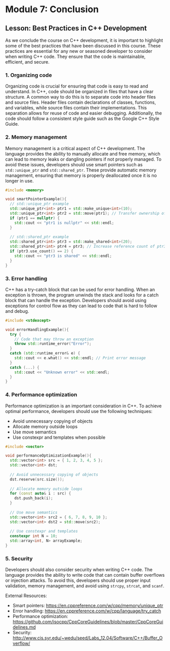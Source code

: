 # Module 7: Conclusion
## Lesson: Best Practices in C++ Development

As we conclude the course on C++ development, it is important to highlight some of the best practices that have been discussed in this course. These practices are essential for any new or seasoned developer to consider when writing C++ code. They ensure that the code is maintainable, efficient, and secure.

### 1. Organizing code
Organizing code is crucial for ensuring that code is easy to read and understand. In C++, code should be organized in files that have a clear structure. A common way to do this is to separate code into header files and source files. Header files contain declarations of classes, functions, and variables, while source files contain their implementations. This separation allows for reuse of code and easier debugging. Additionally, the code should follow a consistent style guide such as the Google C++ Style Guide.

### 2. Memory management
Memory management is a critical aspect of C++ development. The language provides the ability to manually allocate and free memory, which can lead to memory leaks or dangling pointers if not properly managed. To avoid these issues, developers should use smart pointers such as `std::unique_ptr` and `std::shared_ptr`. These provide automatic memory management, ensuring that memory is properly deallocated once it is no longer in use.

```c++
#include <memory>

void smartPointerExample(){
  // std::unique_ptr example
  std::unique_ptr<int> ptr1 = std::make_unique<int>(10);
  std::unique_ptr<int> ptr2 = std::move(ptr1); // Transfer ownership of ptr1 to ptr2
  if (ptr1 == nullptr) {
    std::cout << "ptr1 is nullptr" << std::endl;
  }
  
  // std::shared_ptr example
  std::shared_ptr<int> ptr3 = std::make_shared<int>(20);
  std::shared_ptr<int> ptr4 = ptr3; // Increase reference count of ptr3 by 1
  if (ptr3.use_count() == 2) {
    std::cout << "ptr3 is shared" << std::endl;
  }
} 
```

### 3. Error handling
C++ has a try-catch block that can be used for error handling. When an exception is thrown, the program unwinds the stack and looks for a catch block that can handle the exception. Developers should avoid using exceptions for control flow as they can lead to code that is hard to follow and debug.

```c++
#include <stdexcept>

void errorHandlingExample(){
  try {
    // Code that may throw an exception
    throw std::runtime_error("Error");
  }
  catch (std::runtime_error& e) {
    std::cout << e.what() << std::endl; // Print error message
  }
  catch (...) {
    std::cout << "Unknown error" << std::endl;
  }
}
```

### 4. Performance optimization
Performance optimization is an important consideration in C++. To achieve optimal performance, developers should use the following techniques:

- Avoid unnecessary copying of objects
- Allocate memory outside loops
- Use move semantics
- Use constexpr and templates when possible

```c++
#include <vector>

void performanceOptimizationExample(){
  std::vector<int> src = { 1, 2, 3, 4, 5 };
  std::vector<int> dst;
  
  // Avoid unnecessary copying of objects
  dst.reserve(src.size());
  
  // Allocate memory outside loops
  for (const auto& i : src) {
    dst.push_back(i);
  }
  
  // Use move semantics
  std::vector<int> src2 = { 6, 7, 8, 9, 10 };
  std::vector<int> dst2 = std::move(src2);
  
  // Use constexpr and templates
  constexpr int N = 10;
  std::array<int, N> arrayExample;
}
```

### 5. Security
Developers should also consider security when writing C++ code. The language provides the ability to write code that can contain buffer overflows or injection attacks. To avoid this, developers should use proper input validation, memory management, and avoid using `strcpy`, `strcat`, and `scanf`.

External Resources:
- Smart pointers: https://en.cppreference.com/w/cpp/memory/unique_ptr
- Error handling: https://en.cppreference.com/w/cpp/language/try_catch
- Performance optimization: https://github.com/isocpp/CppCoreGuidelines/blob/master/CppCoreGuidelines.md
- Security: http://www.cis.syr.edu/~wedu/seed/Labs_12.04/Software/C++/Buffer_Overflow/